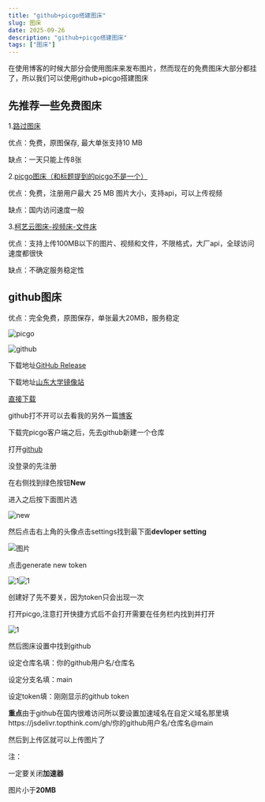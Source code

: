 ```yaml
---
title: "github+picgo搭建图床"
slug: 图床
date: 2025-09-26
description: "github+picgo搭建图床"
tags: ["图床"]
---
```


在使用博客的时候大部分会使用图床来发布图片，然而现在的免费图床大部分都挂了，所以我们可以使用github+picgo搭建图床

## 先推荐一些免费图床

1.[路过图床](https://imgse.com/)

  优点：免费，原图保存, 最大单张支持10 MB

  缺点：一天只能上传8张

2.[picgo图床（和标题提到的picgo不是一个）](https://www.picgo.net/)

  优点：免费，注册用户最大 25 MB 图片大小，支持api，可以上传视频

  缺点：国内访问速度一般

3.[柯艺云图床-视频床-文件床](https://tc.qdqqd.com/)

  优点：支持上传100MB以下的图片、视频和文件，不限格式，大厂api，全球访问速度都很快

  缺点：不确定服务稳定性

## github图床

  优点：完全免费，原图保存，单张最大20MB，服务稳定

![picgo](https://jsdelivr.topthink.com/gh/SWC519/blog-img@main/img/New%20LOGO-150.png)

![github](https://jsdelivr.topthink.com/gh/SWC519/blog-img@main/img/OIP-C.webp)

下载地址[GitHub Release](https://mirrors.sdu.edu.cn/github-release/1758802918/github-release/Molunerfinn_PicGo/)

下载地址[山东大学镜像站](https://mirrors.sdu.edu.cn/github-release/1758802918/github-release/Molunerfinn_PicGo/)

[直接下载](https://mirrors.sdu.edu.cn/github-release/1758802918/github-release/Molunerfinn_PicGo/v2.3.1/PicGo-Setup-2.3.1.exe)

github打不开可以去看我的另外一篇[博客](https://blog.enencloud.us.kg/posts/1)

下载完picgo客户端之后，先去github新建一个仓库

打开[github](https://github.com/)

没登录的先注册

在右侧找到绿色按钮**New**

进入之后按下面图片选

![new](https://jsdelivr.topthink.com/gh/SWC519/blog-img@main/img/20250926124917.png)

然后点击右上角的头像点击settings找到最下面**devloper setting**

![图片](https://jsdelivr.topthink.com/gh/SWC519/blog-img@main/img/20250926125323.png)

点击generate new token

![1](https://jsdelivr.topthink.com/gh/SWC519/blog-img@main/img/20250926125450.png)![1](https://cdn.jsdmirror.com/gh/SWC519/blog-img@main/img/20250926130650.png)

创建好了先不要关，因为token只会出现一次

打开picgo,注意打开快捷方式后不会打开需要在任务栏内找到并打开

![1](https://jsdelivr.topthink.com/gh/SWC519/blog-img@main/img/20250926130900.png)

然后图床设置中找到github

设定仓库名填：你的github用户名/仓库名

设定分支名填：main

设定token填：刚刚显示的github token

**重点**由于github在国内很难访问所以要设置加速域名在自定义域名那里填https://jsdelivr.topthink.com/gh/你的github用户名/仓库名@main

然后到上传区就可以上传图片了

注：

一定要关闭**加速器**

图片小于**20MB**
